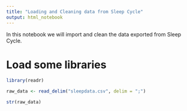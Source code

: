 ```yaml
---
title: "Loading and Cleaning data from Sleep Cycle"
output: html_notebook
---
```


In this notebook we will import and clean the data exported from Sleep Cycle.

# Load some libraries
```r
library(readr)
```

```r
raw_data <- read_delim("sleepdata.csv", delim = ";")

str(raw_data)
```

